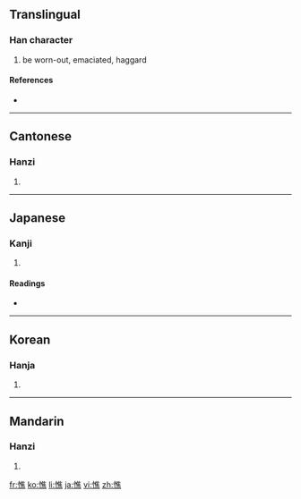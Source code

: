==Translingual==

===Han character===
{{Han char|rn=61|rad=心|as=12|sn=15|four=9003<sub>1</sub>|canj=心人土火 (POGF)}}

# be worn-out, emaciated, haggard

====References====
* {{Han ref|kx=0402.190|dkj=11213|dj=0742.210|hdz=42355.050|uh=6194|ud=24980|bh=BCAC|bd=48300}}

----

==Cantonese==

===Hanzi===
{{yue-hanzi|jyut=|y=chiu4}}

# {{defn|Cantonese|sort=心12}}

----

==Japanese==

===Kanji===
{{ja-kanji|grade=|rs=心12}}

# {{defn|Japanese|sort=心12}}

====Readings====
* {{ja-readings|on=[[しょう]] (shō)|kun=[[やつれる]] (yatsureru)}}

----

==Korean==

===Hanja===
{{ko-hanja|hangeul=초|eumhun=|rv=cho|mr=ch'o|y=cho}}

# {{defn|Korean|sort=心12}}

----

==Mandarin==

===Hanzi===
{{cmn-hanzi|pin=[[qiáo]] ([[qiao2]])|wg=ch'iao<sup>2</sup>}}

# {{defn|Mandarin|sort=心12}}

[[fr:憔]]
[[ko:憔]]
[[li:憔]]
[[ja:憔]]
[[vi:憔]]
[[zh:憔]]